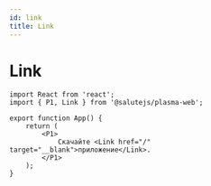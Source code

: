 ```yaml
---
id: link
title: Link
---
```



# Link
<Description name="Link" />
<PropsTable name="Link" exclude={['$isHover', '$isPressed', '$isVisited']} />

```tsx live
import React from 'react';
import { P1, Link } from '@salutejs/plasma-web';

export function App() {
    return (
        <P1>
            Скачайте <Link href="/" target="__blank">приложение</Link>.
        </P1>
    );
}
```
